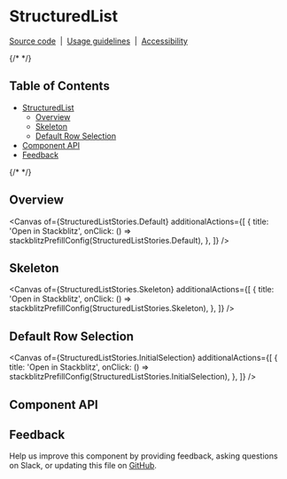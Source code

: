 
<Meta isTemplate />

# StructuredList

[Source code](https://github.com/carbon-design-system/carbon/tree/main/packages/react/src/components/StructuredList)
&nbsp;|&nbsp;
[Usage guidelines](https://www.carbondesignsystem.com/components/structured-list/usage)
&nbsp;|&nbsp;
[Accessibility](https://www.carbondesignsystem.com/components/structured-list/accessibility)

{/* <!-- START doctoc generated TOC please keep comment here to allow auto update --> <!-- DON'T EDIT THIS SECTION, INSTEAD RE-RUN doctoc TO UPDATE --> */}

## Table of Contents

- [StructuredList](#structuredList)
  - [Overview](#overview)
  - [Skeleton](#skeleton)
  - [Default Row Selection](#default-row-selection)
- [Component API](#component-api)
- [Feedback](#feedback)

{/* <!-- END doctoc generated TOC please keep comment here to allow auto update --> */}

## Overview

<Canvas
  of={StructuredListStories.Default}
  additionalActions={[
    {
      title: 'Open in Stackblitz',
      onClick: () => stackblitzPrefillConfig(StructuredListStories.Default),
    },
  ]}
/>

## Skeleton

<Canvas
  of={StructuredListStories.Skeleton}
  additionalActions={[
    {
      title: 'Open in Stackblitz',
      onClick: () => stackblitzPrefillConfig(StructuredListStories.Skeleton),
    },
  ]}
/>

## Default Row Selection 
<Canvas
  of={StructuredListStories.InitialSelection}
  additionalActions={[
    {
      title: 'Open in Stackblitz',
      onClick: () => stackblitzPrefillConfig(StructuredListStories.InitialSelection),
    },
  ]}
/>

## Component API

<ArgTypes />

## Feedback

Help us improve this component by providing feedback, asking questions on Slack,
or updating this file on
[GitHub](https://github.com/carbon-design-system/carbon/edit/main/packages/react/src/components/StructuredList/StructuredList.mdx).
